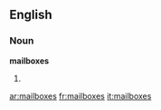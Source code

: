 ==English==
===Noun===
'''mailboxes'''
# {{plural of|[[mailbox]]}}

[[ar:mailboxes]]
[[fr:mailboxes]]
[[it:mailboxes]]
